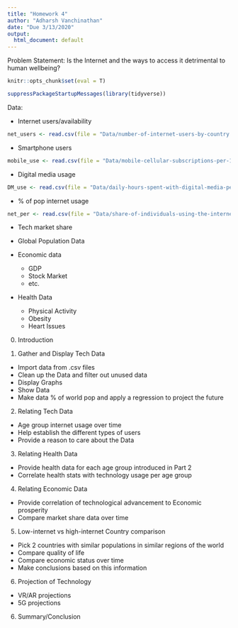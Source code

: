 ```yaml
---
title: "Homework 4"
author: "Adharsh Vanchinathan"
date: "Due 3/13/2020"
output:
  html_document: default
---
```



Problem Statement: Is the Internet and the ways to access it detrimental to human wellbeing?

```r
knitr::opts_chunk$set(eval = T)

suppressPackageStartupMessages(library(tidyverse))

```
Data:

- Internet users/availability
```r
net_users <- read.csv(file = "Data/number-of-internet-users-by-country.csv")
```


- Smartphone users
```r
mobile_use <- read.csv(file = "Data/mobile-cellular-subscriptions-per-100-people.csv")
```

- Digital media usage
```r
DM_use <- read.csv(file = "Data/daily-hours-spent-with-digital-media-per-adult-user.csv")
```

- % of pop internet usage
```r
net_per <- read.csv(file = "Data/share-of-individuals-using-the-internet.csv")

```


- Tech market share

- Global Population Data

- Economic data
  - GDP
  - Stock Market
  - etc.

- Health Data
  - Physical Activity
  - Obesity 
  - Heart Issues
  
0. Introduction

1. Gather and Display Tech Data
  
  - Import data from .csv files
  - Clean up the Data and filter out unused data
  - Display Graphs
  - Show Data
  - Make data % of world pop and apply a regression to project the future

2. Relating Tech Data

  - Age group internet usage over time
  - Help establish the different types of users
  - Provide a reason to care about the Data

3. Relating Health Data

  - Provide health data for each age group introduced in Part 2
  - Correlate health stats with technology usage per age group

4. Relating Economic Data
  - Provide correlation of technological advancement to Economic prosperity
  - Compare market share data over time

5. Low-internet vs high-internet Country comparison
  - Pick 2 countries with similar populations in similar regions of the world
  - Compare quality of life
  - Compare economic status over time
  - Make conclusions based on this information
  
6. Projection of Technology

  - VR/AR projections
  - 5G projections 
  
6. Summary/Conclusion









